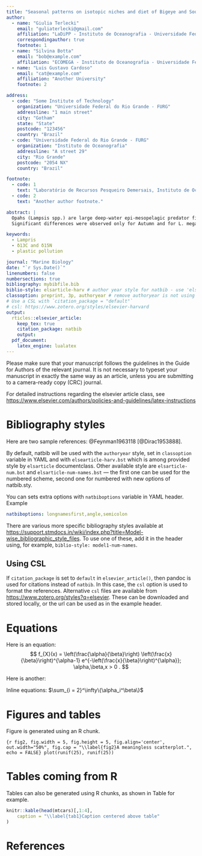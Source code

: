 ```yaml
---
title: "Seasonal patterns on isotopic niches and diet of Bigeye and Southern Spotted Opah (Lamprididae) in Southwestern Atlantic Ocean"
author:
  - name: "Giulia Terlecki"
    email: "guliaterlecki@gmail.com"
    affiliation: "LaDiPP - Instituto de Oceanografia - Universidade Federal do Rio Grande - FURG"
    correspondingauthor: true
    footnote: 1
  - name: "Silvina Botta"
    email: "bob@example.com"
    affiliation: "ECOMEGA - Instituto de Oceanografia - Universidade Federal do Rio Grande - FURG"
  - name: "Luis Gustavo Cardoso"
    email: "cat@example.com"
    affiliation: "Another University"
    footnote: 2

address:
  - code: "Some Institute of Technology"
    organization: "Universidade Federal do Rio Grande - FURG"
    addressline: "1 main street"
    city: "Gotham"
    state: "State"
    postcode: "123456"
    country: "Brazil"
  - code: "Universidade Federal do Rio Grande - FURG"
    organization: "Instituto de Oceanografia"
    addressline: "A street 29"
    city: "Rio Grande"
    postcode: "2054 NX"
    country: "Brazil"

footnote:
  - code: 1
    text: "Laboratório de Recursos Pesqueiro Demersais, Instituto de Oceanografia, Universidade Federal do Rio Grande – FURG. Av Itália, Km 8, CEP: 96203-000, Rio Grande – RS, Brazil."
  - code: 2
    text: "Another author footnote."

abstract: |
  Opahs (Lampsis spp.) are large deep-water epi-mesopelagic predator fishes captured worldwide as bycatch of longline fisheries targeting large pelagic fishes. Despite the growing culinary interest leading to increasing commercial interest, several basic biological information about the species is still poorly known. This study uses stable isotope and stomach content analysis to access the diet and seasonality on the isotopic niche of the Big-eye Opah, Lampris megalopsis, and the Southern Spotted Opah Lampris australensis in the Southwest Atlantic Ocean (SWAO). Generalized Linear Models were applied to investigate the influence of the species, sex, seasons, and furcal length on δ13C and δ15N isotopic compositions. 
  Significant differences were observed only for Autumn and for L. megalopsis. The isotopic niches resulted in overlapped 40% ellipses between the species. Seasonal differences for δ15N in hot and cold seasons for both species related to the dynamic of the Brazilian and the Malvinas (Falkland) currents and the shift on the baseline source of nitrogen. Differences in δ13C, with enriched values in the warmer season, were observed only for L. megalopsis and suggested movements to areas with depleted 15C values. Diet for both species was composed predominantly by Cephalopods and Teleost’s, followed by Crustacea, in smaller quantities. An alarming high plastic frequency of occurrence was observed in 40% of the stomachs of L. megalopsis and 31% of L. australensis. This study advances in understanding the Opah fishes feeding ecology in SWAO and provides information on community dynamics and the functional role that these species play in the structure of all marine ecosystems where they occur. Given the growing global commercial importance of Lampris spp., it is also increasingly important to know their inter and intraspecific relationships and the anthropological impacts they are suffering.

keywords: 
  - Lampris
  - δ13C and δ15N
  - plastic pollution

journal: "Marine Biology"
date: "`r Sys.Date()`"
linenumbers: false
numbersections: true
bibliography: mybibfile.bib
biblio-style: elsarticle-harv # author year style for natbib - use 'elsarticle-num' or 'elsarticle-num-names' for numbered scheme
classoption: preprint, 3p, authoryear # remove authoryear is not using `elsarticle-harv`
# Use a CSL with `citation_package = "default"`
# csl: https://www.zotero.org/styles/elsevier-harvard
output: 
  rticles::elsevier_article:
    keep_tex: true
    citation_package: natbib
    output:
  pdf_document:
    latex_engine: lualatex
---
```


Please make sure that your manuscript follows the guidelines in the 
Guide for Authors of the relevant journal. It is not necessary to 
typeset your manuscript in exactly the same way as an article, 
unless you are submitting to a camera-ready copy (CRC) journal.

For detailed instructions regarding the elsevier article class, see   <https://www.elsevier.com/authors/policies-and-guidelines/latex-instructions>

# Bibliography styles

Here are two sample references: @Feynman1963118 [@Dirac1953888].

By default, natbib will be used with the `authoryear` style, set in `classoption` variable in YAML and with `elsearticle-harv.bst` which is among provided style by `elsarticle` documentclass. Other available style are `elsarticle-num.bst` and `elsarticle-num-names.bst` — the first one can be used for the numbered scheme, second one for numbered with new options of natbib.sty. 

You can sets extra options with `natbiboptions` variable in YAML header. Example 
```yaml
natbiboptions: longnamesfirst,angle,semicolon
```

There are various more specific bibliography styles available at
<https://support.stmdocs.in/wiki/index.php?title=Model-wise_bibliographic_style_files>. 
To use one of these, add it in the header using, for example, `biblio-style: model1-num-names`.

## Using CSL 

If `citation_package` is set to `default` in `elsevier_article()`, then pandoc is used for citations instead of `natbib`. In this case, the `csl` option is used to format the references. Alternative `csl` files are available from <https://www.zotero.org/styles?q=elsevier>. These can be downloaded
and stored locally, or the url can be used as in the example header.

# Equations

Here is an equation:
$$ 
  f_{X}(x) = \left(\frac{\alpha}{\beta}\right)
  \left(\frac{x}{\beta}\right)^{\alpha-1}
  e^{-\left(\frac{x}{\beta}\right)^{\alpha}}; 
  \alpha,\beta,x > 0 .
$$

Here is another:
\begin{align}
  a^2+b^2=c^2.
\end{align}

Inline equations: $\sum_{i = 2}^\infty\{\alpha_i^\beta\}$

# Figures and tables

Figure \ref{fig2} is generated using an R chunk.

```{r fig2, fig.width = 5, fig.height = 5, fig.align='center', out.width="50%", fig.cap = "\\label{fig2}A meaningless scatterplot.", echo = FALSE}
plot(runif(25), runif(25))
```

# Tables coming from R

Tables can also be generated using R chunks, as shown in Table \ref{tab1} for example.

```r
knitr::kable(head(mtcars)[,1:4], 
    caption = "\\label{tab1}Caption centered above table"
)
```

# References {-}

